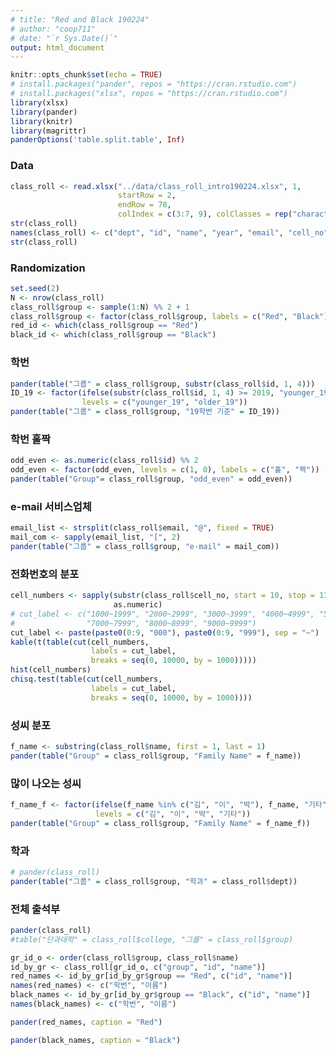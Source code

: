 ```yaml
---
# title: "Red and Black 190224"
# author: "coop711"
# date: "`r Sys.Date()`"
output: html_document
---
```


```r
knitr::opts_chunk$set(echo = TRUE)
# install.packages("pander", repos = "https://cran.rstudio.com")
# install.packages("xlsx", repos = "https://cran.rstudio.com")
library(xlsx)
library(pander)
library(knitr)
library(magrittr)
panderOptions('table.split.table', Inf)
```

### Data

```r
class_roll <- read.xlsx("../data/class_roll_intro190224.xlsx", 1, 
                        startRow = 2, 
                        endRow = 78, 
                        colIndex = c(3:7, 9), colClasses = rep("character", 6), stringsAsFactors = FALSE)
str(class_roll)
names(class_roll) <- c("dept", "id", "name", "year", "email", "cell_no")
str(class_roll)
```

### Randomization

```r
set.seed(2)
N <- nrow(class_roll) 
class_roll$group <- sample(1:N) %% 2 + 1
class_roll$group <- factor(class_roll$group, labels = c("Red", "Black"))
red_id <- which(class_roll$group == "Red")
black_id <- which(class_roll$group == "Black")
```

### 학번

```r
pander(table("그룹" = class_roll$group, substr(class_roll$id, 1, 4)))
ID_19 <- factor(ifelse(substr(class_roll$id, 1, 4) >= 2019, "younger_19", "older_19"), 
                levels = c("younger_19", "older_19"))
pander(table("그룹" = class_roll$group, "19학번 기준" = ID_19))
```

### 학번 홀짝

```r
odd_even <- as.numeric(class_roll$id) %% 2
odd_even <- factor(odd_even, levels = c(1, 0), labels = c("홀", "짝"))
pander(table("Group"= class_roll$group, "odd_even" = odd_even))
```

### e-mail 서비스업체

```r
email_list <- strsplit(class_roll$email, "@", fixed = TRUE)
mail_com <- sapply(email_list, "[", 2)
pander(table("그룹" = class_roll$group, "e-mail" = mail_com))
```

### 전화번호의 분포

```r
cell_numbers <- sapply(substr(class_roll$cell_no, start = 10, stop = 13), 
                       as.numeric)
# cut_label <- c("1000~1999", "2000~2999", "3000~3999", "4000~4999", "5000~5999", "6000~6999",
#                "7000~7999", "8000~8999", "9000~9999")
cut_label <- paste(paste0(0:9, "000"), paste0(0:9, "999"), sep = "~")
kable(t(table(cut(cell_numbers, 
                  labels = cut_label, 
                  breaks = seq(0, 10000, by = 1000)))))
hist(cell_numbers)
chisq.test(table(cut(cell_numbers, 
                  labels = cut_label, 
                  breaks = seq(0, 10000, by = 1000))))
```

### 성씨 분포

```r
f_name <- substring(class_roll$name, first = 1, last = 1)
pander(table("Group" = class_roll$group, "Family Name" = f_name))
```

### 많이 나오는 성씨

```r
f_name_f <- factor(ifelse(f_name %in% c("김", "이", "박"), f_name, "기타"), 
                   levels = c("김", "이", "박", "기타"))
pander(table("Group" = class_roll$group, "Family Name" = f_name_f))
```

### 학과

```r
# pander(class_roll)
pander(table("그룹" = class_roll$group, "학과" = class_roll$dept))
```

### 전체 출석부

```r
pander(class_roll)
#table("단과대학" = class_roll$college, "그룹" = class_roll$group)
```

<P style="page-break-before:always">

```r
gr_id_o <- order(class_roll$group, class_roll$name)
id_by_gr <- class_roll[gr_id_o, c("group", "id", "name")]
red_names <- id_by_gr[id_by_gr$group == "Red", c("id", "name")]
names(red_names) <- c("학번", "이름")
black_names <- id_by_gr[id_by_gr$group == "Black", c("id", "name")]
names(black_names) <- c("학번", "이름")
```

```r
pander(red_names, caption = "Red")
```

<P style="page-break-before:always">

```r
pander(black_names, caption = "Black")
```

<!--
```r
save.image("./red_and_black_intro_190224_data.RData")
```
-->